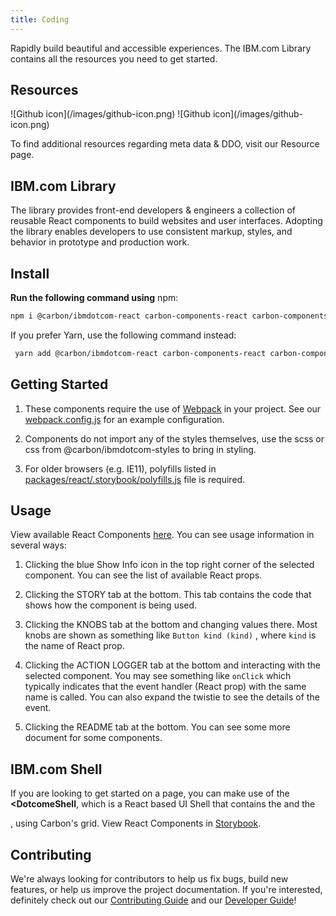 ```yaml
---
title: Coding
---
```


<PageDescription>

Rapidly build beautiful and accessible experiences. The IBM.com Library contains all the resources you need to get started.

</PageDescription>


## Resources

<Row className="resource-card-group">
  <Column colMd={4} colLg={4} noGutterSm>
    <ResourceCard
      subTitle="IBM.com Library component Sandbox"
      href="https://ibmdotcom-react.netlify.com/?path=/story/dotcom-shell--default"
    >
      ![Github icon](/images/github-icon.png)
    </ResourceCard>
  </Column>
  <Column colMd={4} colLg={4} noGutterSm>
    <ResourceCard
      subTitle="IBM.com Library Github Repo"
      href="https://www.carbondesignsystem.com"
    >
      ![Github icon](/images/github-icon.png)
    </ResourceCard>
  </Column>
</Row>

To find additional resources regarding meta data & DDO, visit our Resource page.


## IBM.com Library

The library provides front-end developers & engineers a collection of reusable React components to build websites and user interfaces. Adopting the library enables developers to use consistent markup, styles, and behavior in prototype and production work.

## Install

**Run the following command using**  npm:

   ```sh
   npm i @carbon/ibmdotcom-react carbon-components-react carbon-components carbon-icons
   ```

If you prefer Yarn, use the following command instead:

  ```sh
   yarn add @carbon/ibmdotcom-react carbon-components-react carbon-components carbon-icons
   ```

## Getting Started

1. These components require the use of [Webpack](https://webpack.js.org) in your project. See our [webpack.config.js](https://github.com/carbon-design-system/ibm-dotcom-library/blob/master/packages/react/.storybook/webpack.config.js) for an example configuration.

2. Components do not import any of the styles themselves, use the scss 	or css from @carbon/ibmdotcom-styles to bring in styling.

3. For older browsers (e.g. IE11), polyfills listed in [packages/react/.storybook/polyfills.js](https://github.com/carbon-design-system/ibm-dotcom-library/blob/master/packages/react/.storybook/polyfills.js) file is required.

## Usage

View available React Components [here](https://ibmdotcom-react.netlify.com/?path=/story/). You can see usage information in several ways:

1. Clicking the blue Show Info icon in the top right corner of the selected component. You can see the list of available React props.

2. Clicking the STORY tab at the bottom. This tab contains the code that shows how the component is being used.

3. Clicking the KNOBS tab at the bottom and changing values there. Most knobs are shown as something like `Button kind (kind)`  , where `kind` is the name of React prop.

4. Clicking the ACTION LOGGER tab at the bottom and interacting with 	the selected component. You may see something like `onClick` which typically indicates that the event handler (React prop) with the same name is called. You can also expand the twistie to see the details of the event.

5. Clicking the README tab at the bottom. You can see some more document for some components.

## IBM.com Shell

If you are looking to get started on a page, you can make use of the **<DotcomeShell**, which is a React based UI Shell that contains the <Masthead> and the <Footer>, using Carbon's grid. View React Components in [Storybook](https://ibmdotcom-react.netlify.com/?path=/story/dotcom-shell--default).

## Contributing

We're always looking for contributors to help us fix bugs, build new features, or help us improve the project documentation. If you're interested, definitely check out our [Contributing Guide](https://github.com/carbon-design-system/ibm-dotcom-library/blob/master/.github/CONTRIBUTING.md) and our [Developer Guide](https://github.com/carbon-design-system/ibm-dotcom-library/blob/master/docs/developing.md)! 
